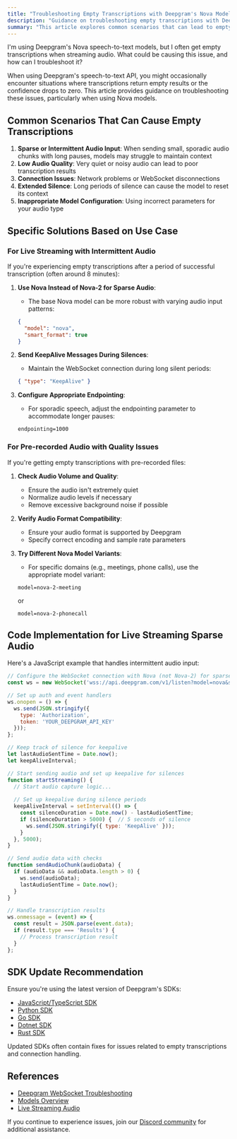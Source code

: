 ```yaml
---
title: "Troubleshooting Empty Transcriptions with Deepgram's Nova Models"
description: "Guidance on troubleshooting empty transcriptions with Deepgram's Nova speech-to-text models."
summary: "This article explores common scenarios that can lead to empty transcriptions when using Deepgram's Nova speech-to-text models, such as sparse audio input, low audio quality, or inappropriate model configuration. It provides specific solutions based on different use cases."
---
```


<CommunityQuestion>I'm using Deepgram's Nova speech-to-text models, but I often get empty transcriptions when streaming audio. What could be causing this issue, and how can I troubleshoot it?</CommunityQuestion>

When using Deepgram's speech-to-text API, you might occasionally encounter situations where transcriptions return empty results or the confidence drops to zero. This article provides guidance on troubleshooting these issues, particularly when using Nova models.

## Common Scenarios That Can Cause Empty Transcriptions

1. **Sparse or Intermittent Audio Input**: When sending small, sporadic audio chunks with long pauses, models may struggle to maintain context
2. **Low Audio Quality**: Very quiet or noisy audio can lead to poor transcription results
3. **Connection Issues**: Network problems or WebSocket disconnections
4. **Extended Silence**: Long periods of silence can cause the model to reset its context
5. **Inappropriate Model Configuration**: Using incorrect parameters for your audio type

## Specific Solutions Based on Use Case

### For Live Streaming with Intermittent Audio

If you're experiencing empty transcriptions after a period of successful transcription (often around 8 minutes):

1. **Use Nova Instead of Nova-2 for Sparse Audio**:
   - The base Nova model can be more robust with varying audio input patterns:
   ```json
   {
     "model": "nova",
     "smart_format": true
   }
   ```

2. **Send KeepAlive Messages During Silences**:
   - Maintain the WebSocket connection during long silent periods:
   ```json
   { "type": "KeepAlive" }
   ```

3. **Configure Appropriate Endpointing**:
   - For sporadic speech, adjust the endpointing parameter to accommodate longer pauses:
   ```
   endpointing=1000
   ```

### For Pre-recorded Audio with Quality Issues

If you're getting empty transcriptions with pre-recorded files:

1. **Check Audio Volume and Quality**:
   - Ensure the audio isn't extremely quiet
   - Normalize audio levels if necessary
   - Remove excessive background noise if possible

2. **Verify Audio Format Compatibility**:
   - Ensure your audio format is supported by Deepgram
   - Specify correct encoding and sample rate parameters

3. **Try Different Nova Model Variants**:
   - For specific domains (e.g., meetings, phone calls), use the appropriate model variant:
   ```
   model=nova-2-meeting
   ```
   or
   ```
   model=nova-2-phonecall
   ```

## Code Implementation for Live Streaming Sparse Audio

Here's a JavaScript example that handles intermittent audio input:

```javascript
// Configure the WebSocket connection with Nova (not Nova-2) for sparse audio
const ws = new WebSocket('wss://api.deepgram.com/v1/listen?model=nova&smart_format=true&encoding=linear16&sample_rate=16000');

// Set up auth and event handlers
ws.onopen = () => {
  ws.send(JSON.stringify({
    type: 'Authorization',
    token: 'YOUR_DEEPGRAM_API_KEY'
  }));
};

// Keep track of silence for keepalive
let lastAudioSentTime = Date.now();
let keepAliveInterval;

// Start sending audio and set up keepalive for silences
function startStreaming() {
  // Start audio capture logic...
  
  // Set up keepalive during silence periods
  keepAliveInterval = setInterval(() => {
    const silenceDuration = Date.now() - lastAudioSentTime;
    if (silenceDuration > 5000) {  // 5 seconds of silence
      ws.send(JSON.stringify({ type: 'KeepAlive' }));
    }
  }, 5000);
}

// Send audio data with checks
function sendAudioChunk(audioData) {
  if (audioData && audioData.length > 0) {
    ws.send(audioData);
    lastAudioSentTime = Date.now();
  }
}

// Handle transcription results
ws.onmessage = (event) => {
  const result = JSON.parse(event.data);
  if (result.type === 'Results') {
    // Process transcription result
  }
};
```

## SDK Update Recommendation

Ensure you're using the latest version of Deepgram's SDKs:

- [JavaScript/TypeScript SDK](https://github.com/deepgram/deepgram-js-sdk)
- [Python SDK](https://github.com/deepgram/deepgram-python-sdk)
- [Go SDK](https://github.com/deepgram/deepgram-go-sdk)
- [Dotnet SDK](https://github.com/deepgram/deepgram-dotnet-sdk)
- [Rust SDK](https://github.com/deepgram/deepgram-rust-sdk)

Updated SDKs often contain fixes for issues related to empty transcriptions and connection handling.

## References

- [Deepgram WebSocket Troubleshooting](https://developers.deepgram.com/docs/troubleshooting-websocket-data-and-net-errors-when-live-streaming-audio)
- [Models Overview](https://developers.deepgram.com/docs/models-languages-overview)
- [Live Streaming Audio](https://developers.deepgram.com/docs/getting-started-with-live-streaming-audio)

If you continue to experience issues, join our [Discord community](https://discord.gg/deepgram) for additional assistance.
